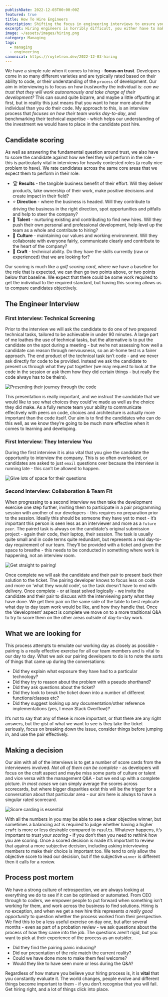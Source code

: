 ```yaml
---
publishDate: 2022-12-03T00:00:00Z
featured: true
title: How To Hire Engineers
description: Shifting the focus in engineering interviews to ensure you get more trust and knowledge on candidates, whilst also protecting them from getting the wrong message!
excerpt: Hiring engineers is horribly difficult, you either have to make a call on someone with a tiny window of visibility or create a lengthy process that puts people off. In this article I show you how to hit that sweet spot of teasing out whether a candidate has the desired skills and behaviors, without spending weeks getting there.
image: ~/assets/images/hiring.png
category: Managing
tags:
  - managing
  - engineering
canonical: https://royletron.dev/2022-12-03-hiring
---
```



We have a simple rule when it comes to hiring - **focus on trust**. Developers come in so many different varieties and are typically rated based on their ability to code, or their understanding of the `process` of development. Our aim in interviewing is to focus on how _trustworthy_ the individual is: _can we trust that they will work autonomously and take charge of their development?_ This can sound quite bizarre, and maybe a little offputting at first, but in reality this just means that you want to hear more about the individual than you do their code. My approach to this, is an interview process that _focuses on how their team works day-to-day_, and benchmarking their technical expertise - which helps our understanding of the investment we would have to place in the candidate post hire.

## Candidate scoring

As well as answering the fundamental question around trust, we also have to score the candidate against how we feel they will perform in the role - this is particularly vital in interviews for heavily contested roles (a really nice problem to have). We rate candidates across the same core areas that we expect them to perform in their role:

- 🏆 **Results** - the tangible business benefit of their effort. Will they deliver products, take ownership of their work, make positive decisions and create impact in their field?
- ⭐ **Direction** - where the business is headed. Will they contribute to driving the business in the right direction, spot opportunities and pitfalls and help to steer the company?
- 🌲 **Talent** - nurturing existing and contributing to find new hires. Will they push their own personal and professional development, help level up the team as a whole and contribute to hiring?
- 🌈 **Culture** - maintaining our values and working environment. Will they collaborate with everyone fairly, communicate clearly and contribute to the heart of the company?
- 🦉 **Craft** - technical ability. Do they have the skills currently (raw or experienced) that we are looking for?

Our scoring is much like a _golf scoring card_, where we have a baseline for the role that is expected, we can then go two points above, or two points below that baseline. We expect that there could be some work required to get the individual to the required standard, but having this scoring allows us to compare candidates objectively.

## The Engineer Interview

### First Interview: Technical Screening

Prior to the interview we will ask the candidate to do one of two prepared technical tasks, tailored to be achievable in under 90 minutes. A large part of me loathes the use of technical tasks, but the alternative is to put the candidate on the spot during a meeting - but we’re not assessing how well a candidate can reason through nervousness, so an at-home test is a fairer approach. The end product of the technical task isn’t code - and we never ask directly for code to be provided. Instead we ask the candidate to present us through what they put together (we may request to look at the code in the session or ask them how they did certain things - but really the code always has to be theirs).

<Image src={hiringImage1} alt="Presenting their journey through the code" />

This presentation is really important, and we instruct the candidate that we would like to see what choices they could’ve made as well as the choice they did make. As a fully remote team your ability to communicate effectively with peers on code, choices and architecture is actually more important than the code itself. Our aim is to find the candidates who can do this well, as we know they’re going to be much more effective when it comes to learning and developing.

### First Interview: They Interview You

During the first interview it is also vital that you give the candidate the opportunity to interview the company. This is so often overlooked, or candidates are asked to just `email` questions over because the interview is running late - this can’t be allowed to happen.

<Image src={hiringImage2} alt="Give lots of space for their questions" />

### Second Interview: Collaboration & Team Fit

When progressing to a second interview we then take the development exercise one step further, inviting them to participate in a pair programming session with another of our developers - this requires no preparation prior to the session. Ideally this should be someone they have yet to meet - it’s important this person is seen less as an interviewer and more as a `future peer`. The paired task is always on the candidate's original submission project - again their code, their laptop, their session. The task is usually quite small and in code terms quite redundant, but represents a real day-to-day requirement of our team. They’ll be provided with a ticket and given the space to breathe - this needs to be conducted in something where work is happening, not an interview room.

<Image src={hiringImage3} alt="Get straight to pairing!" />

Once complete we will ask the candidate and their pair to present back their solution to the ticket. The pairing developer knows to focus less on code and more on ‘what they would code’, so the task doesn’t have to end with delivery. Once complete - or at least solved logically - we invite the candidate and their pair to discuss with the interviewing party what they have done. We get their pair on the same side of the table to best replicate what day to day team work would be like, and how they handle that. Once the ‘development’ aspect is complete we move on to a more traditional Q&A to try to score them on the other areas outside of day-to-day work.

## What we are looking for

This process attempts to emulate our working day as closely as possible - pairing is a really effective exercise for all our team members and is vital to our day to day. What we ask our pairing developers to do is to note the sorts of things that came up during the conversations:

- Did they explain what exposure they have had to a particular technology?
- Did they try to reason about the problem with a pseudo shorthand?
- Did they ask questions about the ticket?
- Did they look to break the ticket down into a number of different functions/classes etc?
- Did they suggest looking up any documentation/other reference implementations (yes, I mean Stack Overflow)?

It’s not to say that any of these is more important, or that there are any right answers, but the gist of what we want to see is they take the ticket seriously, focus on breaking down the issue, consider things before jumping in, and use the pair effectively.

## Making a decision

Our aim with all of the interviews is to get a number of score cards from the interviewers involved. _Not all of them can be complete_ - as developers will focus on the craft aspect and maybe miss some parts of culture or talent and vice versa with the management Q&A - but we end up with a complete picture. _In most cases_ we can simply average the scores across scorecards, but where bigger disparities exist this will be the trigger for a conversation about that particular area - our aim here is always to have a singular rated scorecard.

<Image src={hiringImage4} alt="Score carding is essential" />

With all the numbers in you may be able to see a clear objective winner, but sometimes a balancing act is required to judge whether having a higher `craft` is more or less desirable compared to `results`. Whatever happens, it’s important to _trust your scoring_ - if you don’t then you need to rethink how you are scoring. Once a scored decision is made it’s important to review that against a more subjective decision, including asking interviewing members to make their choice is important too. We tend to only allow the objective score to lead our decision, but if the subjective `winner` is different then it calls for a review.

## Process post mortem

We have a strong culture of retrospection, we are always looking at everything we do to see if it can be optimised or automated. From CEO through to coders, we empower people to put forward when something isn’t working for them, and work across the business to find solutions. Hiring is no exception, and when we get a new hire this represents _a really good opportunity_ to question whether the process worked from their perspective. We find this to be a less useful exercise on day one, but after several months - even as part of a probation review - we ask questions about the process of how they came into the job. The questions aren’t rigid, but you want to pick at their experience of the process as an outsider.

- Did they find the pairing panic inducing?
- Did our presentation of the role match the current reality?
- Could we have done more to make them feel welcome?
- Would they like to have seen more or less during the Q&A?

Regardless of how mature you believe your hiring process is, it is **vital** that you constantly evaluate it. The world changes, people evolve and different things become important to them - if you don’t recognise that you will fail. Get hiring right, and a lot of things click into place.
